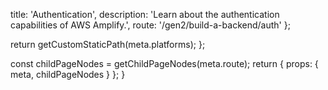 
  title: 'Authentication',
  description: 'Learn about the authentication capabilities of AWS Amplify.',
  route: '/gen2/build-a-backend/auth'
};

  return getCustomStaticPath(meta.platforms);
};

  const childPageNodes = getChildPageNodes(meta.route);
  return {
    props: {
      meta,
      childPageNodes
    }
  };
}

<Overview childPageNodes={props.childPageNodes} />
